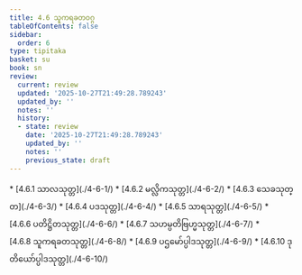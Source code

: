 ```yaml
---
title: 4.6 သူကရခတဝဂ္ဂ
tableOfContents: false
sidebar:
  order: 6
type: tipitaka
basket: su
book: sn
review:
  current: review
  updated: '2025-10-27T21:49:28.789243'
  updated_by: ''
  notes: ''
  history:
  - state: review
    date: '2025-10-27T21:49:28.789243'
    updated_by: ''
    notes: ''
    previous_state: draft
---
```



<ReviewStatus review={frontmatter.review} showDetails={true} />

<HypothesisAnnotation frontmatter={frontmatter} />

<DynamicBreadcrumb />



<TableOfContents book="sn" section="4.6">
* [4.6.1 သာလသုတ္တ](./4-6-1/)
* [4.6.2 မလ္လိကသုတ္တ](./4-6-2/)
* [4.6.3 သေခသုတ္တ](./4-6-3/)
* [4.6.4 ပဒသုတ္တ](./4-6-4/)
* [4.6.5 သာရသုတ္တ](./4-6-5/)
* [4.6.6 ပတိဋ္ဌိတသုတ္တ](./4-6-6/)
* [4.6.7 သဟမ္ပတိဗြဟ္မသုတ္တ](./4-6-7/)
* [4.6.8 သူကရခတသုတ္တ](./4-6-8/)
* [4.6.9 ပဌမော်ပ္ပါဒသုတ္တ](./4-6-9/)
* [4.6.10 ဒုတိယော်ပ္ပါဒသုတ္တ](./4-6-10/)
</TableOfContents>